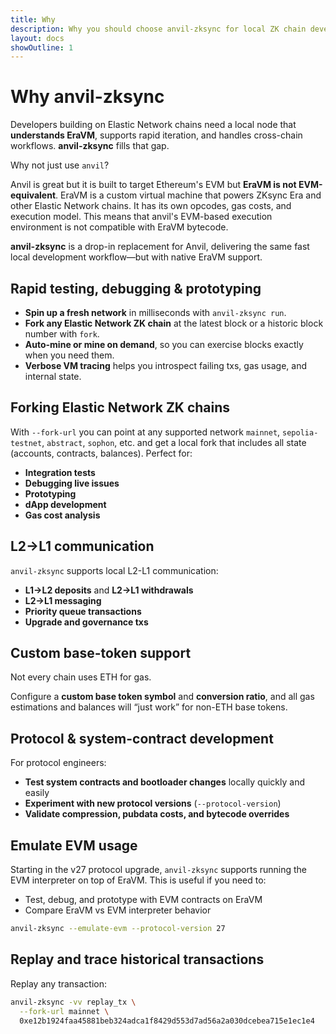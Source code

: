 ```yaml
---
title: Why
description: Why you should choose anvil-zksync for local ZK chain development
layout: docs
showOutline: 1
---
```


# Why anvil-zksync

Developers building on Elastic Network chains need a local node that **understands EraVM**, supports
rapid iteration, and handles cross-chain workflows. **anvil-zksync** fills that gap.

Why not just use `anvil`?

Anvil is great but it is built to target Ethereum's EVM but **EraVM is not EVM-equivalent**. EraVM
is a custom virtual machine that powers ZKsync Era and other Elastic Network chains. It has its own
opcodes, gas costs, and execution model. This means that anvil's EVM-based execution environment is
not compatible with EraVM bytecode.

**anvil-zksync** is a drop-in replacement for Anvil, delivering the same fast local development
workflow—but with native EraVM support.

## Rapid testing, debugging & prototyping

- **Spin up a fresh network** in milliseconds with `anvil-zksync run`.
- **Fork any Elastic Network ZK chain** at the latest block or a historic block number with `fork`.
- **Auto-mine or mine on demand**, so you can exercise blocks exactly when you need them.
- **Verbose VM tracing** helps you introspect failing txs, gas usage, and internal state.

## Forking Elastic Network ZK chains

With `--fork-url` you can point at any supported network `mainnet`, `sepolia-testnet`, `abstract`,
`sophon`, etc. and get a local fork that includes all state (accounts, contracts, balances). Perfect
for:

- **Integration tests**
- **Debugging live issues**
- **Prototyping**
- **dApp development**
- **Gas cost analysis**

## L2→L1 communication

`anvil-zksync` supports local L2-L1 communication:

- **L1→L2 deposits** and **L2→L1 withdrawals**
- **L2→L1 messaging**
- **Priority queue transactions**
- **Upgrade and governance txs**

## Custom base-token support

Not every chain uses ETH for gas.

Configure a **custom base token symbol** and **conversion ratio**, and all gas estimations and
balances will “just work” for non-ETH base tokens.

## Protocol & system-contract development

For protocol engineers:

- **Test system contracts and bootloader changes** locally quickly and easily
- **Experiment with new protocol versions** (`--protocol-version`)
- **Validate compression, pubdata costs, and bytecode overrides**

## Emulate EVM usage

Starting in the v27 protocol upgrade, `anvil-zksync` supports running the EVM interpreter on top of
EraVM. This is useful if you need to:

- Test, debug, and prototype with EVM contracts on EraVM
- Compare EraVM vs EVM interpreter behavior

```bash
anvil-zksync --emulate-evm --protocol-version 27
```

## Replay and trace historical transactions

Replay any transaction:

```bash
anvil-zksync -vv replay_tx \
  --fork-url mainnet \
  0xe12b1924faa45881beb324adca1f8429d553d7ad56a2a030dcebea715e1ec1e4
```
